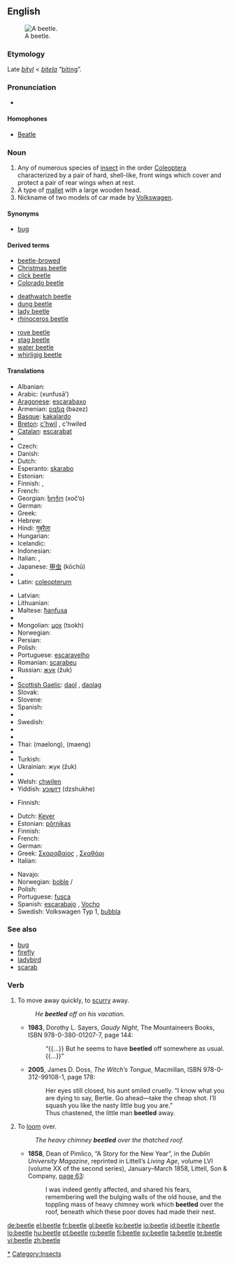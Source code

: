 ==English==
{{wikipedia|dab=beetle (disambiguation)|beetle}}
[[Image:Goliath beetle.jpg|thumb|right|A beetle.]]

===Etymology===
Late {{etyl|enm}} ''[[bityl]]'' < {{etyl|ang}} ''[[bitela]]'' “[[biting]]”.

===Pronunciation===
* {{audio|en-us-beetle.ogg|Audio (US)}}
*: {{rhymes|iːtəl}}

====Homophones====
* [[Beatle]]

===Noun===
{{en-noun}}

# Any of numerous species of [[insect]] in the order [[Coleoptera]] characterized by a pair of hard, shell-like, front wings which cover and protect a pair of rear wings when at rest.
# A type of [[mallet]] with a large wooden head.
# <!--capitalised?-->Nickname of two models of car made by [[w:Volkswagen|Volkswagen]].

====Synonyms====
* [[bug]]<!--capitalised in car sense?--> {{italbrac|U.S. colloquial}}

====Derived terms====
{{rel-top3| from beetle}}
* [[beetle-browed]]
* [[Christmas beetle]]
* [[click beetle]]
* [[Colorado beetle]]
{{rel-mid3}}
* [[deathwatch beetle]]
* [[dung beetle]]
* [[lady beetle]]
* [[rhinoceros beetle]]
{{rel-mid3}}
* [[rove beetle]]
* [[stag beetle]]
* [[water beetle]]
* [[whirligig beetle]]
{{rel-bottom}}

====Translations====
{{trans-top|insect}}
* Albanian: {{t+|sq|brumbull|xs=Albanian}}
* Arabic: {{Arab|[[خنفساء]]}} (xunfusā’) {{f}}
* [[Aragonese]]: [[escarabaxo]] {{m}}
* Armenian: [[բզեզ]] (bəzez)
* [[Basque]]: [[kakalardo]]
* [[Breton]]: [[c'hwil]] {{m}}, c'hwiled {{p}}
* [[Catalan]]: [[escarabat]] {{m}}
* {{trreq|Chinese}}
* Czech: {{t-|cs|brouk|m}}
* Danish: {{t-|da|bille|c}}
* Dutch: {{t+|nl|kever|m}}
* Esperanto: [[skarabo]]
* Estonian: {{t-|et|mardikas}}
* Finnish: {{t+|fi|kuoriainen}}, {{t-|fi|koppakuoriainen}}
* French: {{t+|fr|scarabée|m}}
* Georgian: [[ხოჭო]] (xoč‘o)
* German: {{t+|de|Käfer|m}}
* Greek: {{t+|el|σκαθάρι|n|sc=Grek}}
* Hebrew: {{t+|he|חיפושית|sc=Hebr}}
* Hindi: [[गुबरैला]]
* Hungarian: {{t+|hu|bogár}}
* Icelandic: {{t+|is|bjalla|f}}
* Indonesian: {{t+|id|kumbang|xs=Indonesian}}
* Italian: {{t+|it|scarafaggio|m}}, {{t+|it|scarabeo|m}}
* Japanese: [[甲虫]] (kōchū)
* {{trreq|Korean}}
* Latin: [[coleopterum]] {{n}}
{{trans-mid}}
* Latvian: {{t-|lv|vabole|f|xs=Latvian}}
* Lithuanian: {{t+|lt|vabalas|m|xs=Lithuanian}}
* Maltese: [[ħanfusa]] {{f}}
* {{trreq|Maori}}
* Mongolian: [[цох]] (tsokh)
* Norwegian: {{t-|no|bille|m}}
* Persian: {{t-|fa|سوسک|sc=fa-Arab|xs=Persian}}
* Polish: {{t+|pl|chrząszcz|m}}
* Portuguese: [[escaravelho]] {{m}}
* Romanian: [[scarabeu]]
* Russian: [[жук]] (žuk) {{m}}
* {{trreq|Sanskrit}}
* [[Scottish Gaelic]]: [[daol]] {{m}}, [[daolag]] {{f}}
* Slovak: {{t-|sk|chrobák|m}}
* Slovene: {{t+|sl|hrošč|m}}
* Spanish: {{t-|es|escarabajo|m}}
* {{trreq|Swahili}}
* Swedish: {{t-|sv|skalbagge|c}}
* {{trreq|Tamil}}
* {{trreq|Telugu}}
* Thai: {{Thai|[[แมลง]]}} (maelong), {{Thai|[[แมง]]}} (maeng)
* {{trreq|Tibetan}}
* Turkish: {{t+|tr|böcek}}
* Ukrainian: жук (žuk) {{m}}
* {{trreq|Vietnamese}}
* Welsh: [[chwilen]]
* Yiddish: [[דזשוכע]] (dzshukhe) {{f}}
{{trans-bottom}}

{{trans-top|mallet}}
* Finnish: {{t|fi|puunuija}}
{{trans-mid}}
{{trans-bottom}}

{{trans-top|Volkswagen car}}
* Dutch: [[Kever]] {{m}}
* Estonian: [[põrnikas]]
* Finnish: {{t-|fi|kupla}}
* French: {{t+|fr|Coccinelle|f}}
* German: {{t+|de|Käfer|m}}
* Greek: [[Σκαραβαίος]] {{m}}, [[Σκαθάρι]]
* Italian: {{t+|it|maggiolino|m}}
{{trans-mid}}
* Navajo: {{tø|nv|chidí né'éshtiłí}}
* Norwegian: [[boble]] {{m}}/{{f}}
* Polish: {{t+|pl|garbus|m}}
* Portuguese: [[fusca]] {{italbrac|Brazil}} {{f}}
* Spanish: [[escarabajo]] {{m}}, [[Vocho]] {{m}} {{italbrac|Mexico}}
* Swedish: Volkswagen Typ 1, [[bubbla]] {{c}} <!--"bubbla" to be confirmed-->
{{trans-bottom}}

===See also===
* [[bug]]
* [[firefly]]
* [[ladybird]]
* [[scarab]]

===Verb===
{{en-verb|beetles|beetling|beetled|beetled}}

# To move away quickly, to [[scurry]] away.
#: ''He '''beetled''' off on his vacation.''
#* '''1983''', Dorothy L. Sayers, ''Gaudy Night'',<sup >[http://books.google.com/books?id=fvT2pqW-D2AC ]</sup> The Mountaineers Books, ISBN 978-0-380-01207-7, page 144:
#*: “{{...}} But he seems to have '''beetled''' off somewhere as usual. {{...}}” <!-- [sic] quotation marks: dialogue -->
#* '''2005''', James D. Doss, ''The Witch’s Tongue'', Macmillan, ISBN 978-0-312-99108-1, page 178:
#*: Her eyes still closed, his aunt smiled cruelly. “I know what you are dying to say, Bertie. Go ahead—take the cheap shot. I’ll squash you like the nasty little bug you are.”
#*: Thus chastened, the little man '''beetled''' away.
# To [[loom]] over.
#: ''The heavy chimney '''beetled''' over the thatched roof.''
#* '''1858''', Dean of Pimlico, “A Story for the New Year”, in the ''Dublin University Magazine'', reprinted in Littell’s ''Living Age'', volume LVI (volume XX of the second series), January–March 1858, Littell, Son &amp; Company, [http://books.google.com/books?id=PGb_CgOGGUoC&amp;pg=PA63&amp;dq=beetled page 63]:
#*: I was indeed gently affected, and shared his fears, remembering well the bulging walls of the old house, and the toppling mass of heavy chimney work which '''beetled''' over the roof, beneath which these poor doves had made their nest.

[[Category:Beetles|*]]
[[Category:Insects]]

[[de:beetle]]
[[el:beetle]]
[[fr:beetle]]
[[gl:beetle]]
[[ko:beetle]]
[[io:beetle]]
[[id:beetle]]
[[it:beetle]]
[[lo:beetle]]
[[hu:beetle]]
[[pt:beetle]]
[[ro:beetle]]
[[fi:beetle]]
[[sv:beetle]]
[[ta:beetle]]
[[te:beetle]]
[[vi:beetle]]
[[zh:beetle]]